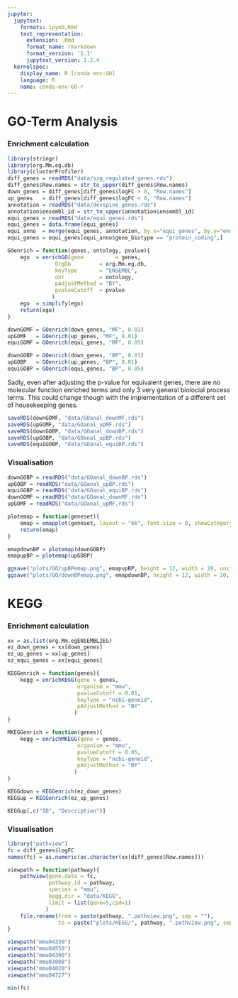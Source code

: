 ```yaml
---
jupyter:
  jupytext:
    formats: ipynb,Rmd
    text_representation:
      extension: .Rmd
      format_name: rmarkdown
      format_version: '1.1'
      jupytext_version: 1.2.4
  kernelspec:
    display_name: R [conda env:GO]
    language: R
    name: conda-env-GO-r
---
```


# GO-Term Analysis
### Enrichment calculation

```r
library(stringr)
library(org.Mm.eg.db)
library(clusterProfiler)
diff_genes = readRDS("data/sig_regulated_genes.rds")
diff_genes$Row.names = str_to_upper(diff_genes$Row.names)
down_genes = diff_genes[diff_genes$logFC > 0, "Row.names"]
up_genes   = diff_genes[diff_genes$logFC < 0, "Row.names"]
annotation = readRDS("data/devspine_genes.rds")
annotation$ensembl_id = str_to_upper(annotation$ensembl_id)
equi_genes = readRDS("data/equi_genes.rds")
equi_genes = data.frame(equi_genes)
equi_anno  = merge(equi_genes, annotation, by.x="equi_genes", by.y="ensembl_id", all.x=TRUE, all.y=FALSE)
equi_genes = equi_genes[equi_anno$gene_biotype == "protein_coding",]
```

```r
GOenrich = function(genes, ontology, pvalue){
    ego  = enrichGO(gene          = genes,
               OrgDb         = org.Mm.eg.db,
               keyType       = "ENSEMBL",
               ont           = ontology,
               pAdjustMethod = "BY",
               pvalueCutoff  = pvalue
              )
    ego  = simplify(ego)
    return(ego)
}
```

```r
downGOMF = GOenrich(down_genes, "MF", 0.01)
upGOMF   = GOenrich(up_genes, "MF", 0.01)
equiGOMF = GOenrich(equi_genes, "MF", 0.05)
```

```r
downGOBP = GOenrich(down_genes, "BP", 0.01)
upGOBP   = GOenrich(up_genes, "BP", 0.01)
equiGOBP = GOenrich(equi_genes, "BP", 0.05)
```

Sadly, even after adjusting the p-value for equivalent genes, there are no molecular function enriched terms and only 3 very general biolocial process terms. This could change though with the implementation of a different set of housekeeping genes.

```r
saveRDS(downGOMF, "data/GOanal_downMF.rds")
saveRDS(upGOMF, "data/GOanal_upMF.rds")
saveRDS(downGOBP, "data/GOanal_downBP.rds")
saveRDS(upGOBP, "data/GOanal_upBP.rds")
saveRDS(equiGOBP, "data/GOanal_equiBP.rds")
```

### Visualisation

```r
downGOBP = readRDS("data/GOanal_downBP.rds")
upGOBP = readRDS("data/GOanal_upBP.rds")
equiGOBP = readRDS("data/GOanal_equiBP.rds")
downGOMF = readRDS("data/GOanal_downMF.rds")
upGOMF = readRDS("data/GOanal_upMF.rds")
```

```r
plotemap = function(geneset){
    emap = emapplot(geneset, layout = "kk", font.size = 8, showCategory = 20)
    return(emap)
}
```

```r
emapdownBP = plotemap(downGOBP)
emapupBP = plotemap(upGOBP)
```

```r
ggsave("plots/GO/upBPemap.png", emapupBP, height = 12, width = 20, units = "cm")
ggsave("plots/GO/downBPemap.png", emapdownBP, height = 12, width = 20, units = "cm")
```

# KEGG
### Enrichment calculation

```r
xx = as.list(org.Mm.egENSEMBL2EG)
ez_down_genes = xx[down_genes]
ez_up_genes = xx[up_genes]
ez_equi_genes = xx[equi_genes]
```

```r
KEGGenrich = function(genes){
    kegg = enrichKEGG(gene = genes,
                      organism = "mmu",
                      pvalueCutoff = 0.01,
                      keyType = "ncbi-geneid",
                      pAdjustMethod = "BY"
                     )
}
```

```r
MKEGGenrich = function(genes){
    kegg = enrichMKEGG(gene = genes,
                      organism = "mmu",
                      pvalueCutoff = 0.05,
                      keyType = "ncbi-geneid",
                      pAdjustMethod = "BY"
                     )
}
```

```r
KEGGdown = KEGGenrich(ez_down_genes)
KEGGup = KEGGenrich(ez_up_genes)
```

```r
KEGGup[,c("ID", "Description")]
```

### Visualisation

```r
library("pathview")
fc = diff_genes$logFC
names(fc) = as.numeric(as.character(xx[diff_genes$Row.names]))
```

```r
viewpath = function(pathway){
    pathview(gene.data = fc,
             pathway.id = pathway,
             species = "mmu",
             kegg.dir = "data/KEGG",
             limit = list(gene=5,cpd=1)
            )
    file.rename(from = paste(pathway, ".pathview.png", sep = ""),
                to = paste("plots/KEGG/", pathway, ".pathview.png", sep = ""))
}
```

```r
viewpath("mmu04330")
viewpath("mmu04550")
viewpath("mmu04390")
viewpath("mmu03008")
viewpath("mmu04020")
viewpath("mmu04727")
```

```r
min(fc)
```
